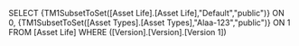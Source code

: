 SELECT {TM1SubsetToSet([Asset Life].[Asset Life],"Default","public")} ON 0, {TM1SubsetToSet([Asset Types].[Asset Types],"Alaa-123","public")} ON 1 FROM [Asset Life] WHERE ([Version].[Version].[Version 1])